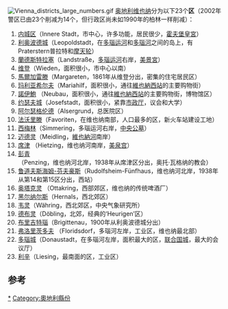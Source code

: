 [[File:Vienna_districts_large_numbers.gif|right]]
[[奥地利|奥地利]][[维也纳|维也纳]]分为以下23个'''区'''（2002年警区已由23个削减为14个，但行政区尚未如1990年的柏林一样削减）：

#[[内城区_(维也纳)|内城区]]（Innere Stadt，市中心，许多功能，居民很少，[[霍夫堡皇宮|霍夫堡皇宮]]）
#[[利奥波德城|利奥波德城]]（Leopoldstadt，在[[多瑙运河|多瑙运河]]和[[多瑙河|多瑙河]]之间的岛上，有 Praterstern普拉特和[[维也纳摩天轮|摩天轮]]）
# [[蘭德斯特拉塞|蘭德斯特拉塞]]（Landstraße，[[多瑙运河|多瑙运河]]右岸，[[美景宮|美景宮]]）
#[[维登|维登]]（Wieden，面积很小，市中心以南）
#[[馬爾加雷滕|馬爾加雷滕]]（Margareten，1861年从维登分出，密集的住宅居民区）
#[[玛利亚希尔夫|玛利亚希尔夫]]（Mariahilf，面积很小，通往[[維也納西站|維也納西站]]的主要购物街）
#[[諾伊鮑|諾伊鮑]] （Neubau，面积很小，通往[[維也納西站|維也納西站]]的主要购物街，博物馆区）
#[[约瑟夫城_(维也纳)|约瑟夫城]]（Josefstadt，面积很小，紧靠[[维也纳市政厅|市政厅]]，议会和大学）
#[[阿尔瑟格伦德|阿尔瑟格伦德]]（Alsergrund，总医院区）
#[[法沃里滕|法沃里滕]]（Favoriten，在维也纳南部，人口最多的区，新火车站建设工地）
#[[西梅林|西梅林]]（Simmering，多瑙运河右岸，[[维也纳中央公墓|中央公墓]]）
#[[迈德灵|迈德灵]]（Meidling，[[維也納河|維也納河]]南岸）
#[[席津|席津]] （Hietzing，维也纳河南岸，[[美泉宫|美泉宫]]）
#[[彭青_(地名)|彭青]]（Penzing，维也纳河北岸，1938年从席津区分出，奥托·瓦格纳的教会）
#[[鲁道夫斯海姆-芬夫豪斯|鲁道夫斯海姆-芬夫豪斯]]（Rudolfsheim-Fünfhaus，维也纳河北岸，1938年从第14和第15区分出，西站）
#[[奥塔克灵|奥塔克灵]] （Ottakring，西部郊区，维也纳的传统啤酒厂）
#[[黑尔纳尔斯|黑尔纳尔斯]]（Hernals，西北郊区）
#[[韦灵|韦灵]]（Währing，西北郊区，中央气象研究所）
#[[德布灵|德布灵]]（Döbling，北郊，经典的‘Heurigen’区）
#[[布里吉特瑙|布里吉特瑙]]（Brigittenau，1900年从利奥波德城分出）
#[[弗洛里茨多夫|弗洛里茨多夫]] （Floridsdorf，多瑙河左岸，工业区，维也纳最北部）
#[[多瑙城|多瑙城]]（Donaustadt，在多瑙河左岸，面积最大的区，[[维也纳联合国城|联合国城]]，最大的会议厅）
#[[利辛_(維也納)|利辛]]（Liesing，最南面的区，工业区）

== 参考 ==
{{Reflist}}

[[Category:維也納分區|*]]
[[Category:奧地利縣份|Category:奧地利縣份]]